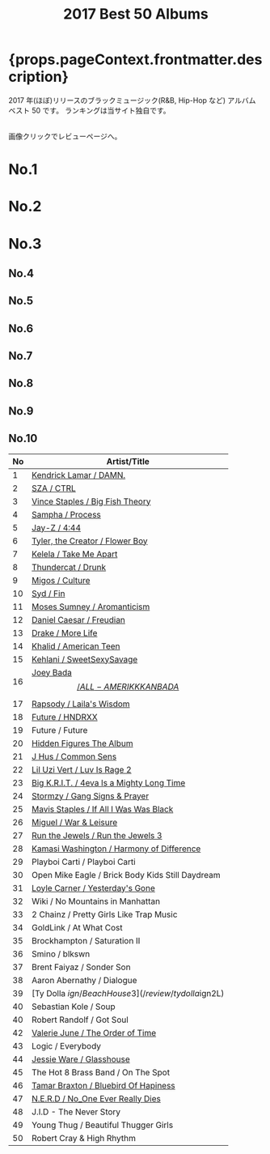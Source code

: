 ﻿---
title: 2017 Best 50 Albums
tabs: ["2021", "2020", "2019", "2018", "2017", "2016"]
description: 2017 Black Music Best 50 Albums by planet.ky
keywords: "2017, album best 50, CD best 50, black music, Hip-Hop, Rap, Soul, R&B"
---


<h1> {props.pageContext.frontmatter.description} </h1>

<PageDescription>

2017 年(ほぼ)リリースのブラックミュージック(R&B, Hip-Hop など) アルバム ベスト 50 です。
ランキングは当サイト独自です。

<br />
画像クリックでレビューページへ。

</PageDescription>

<Row>
  <Column colMd={2} colLg={3} noGutterMdLeft>
    <h1>No.1</h1>
    <Review1 />
  </Column>
  <Column colMd={2} colLg={3} noGutterMdLeft>
    <h1>No.2</h1>
    <Review2 />
  </Column>
  <Column colMd={2} colLg={3} noGutterMdLeft>
    <h1>No.3</h1>
    <Review3 />
  </Column>
</Row>

<Row>
  <Column colMd={2} colLg={3} noGutterMdLeft>
    <h2>No.4</h2>
    <Review4 />
  </Column>
  <Column colMd={2} colLg={3} noGutterMdLeft>
    <h2>No.5</h2>
    <Review5 />
  </Column>
  <Column colMd={2} colLg={3} noGutterMdLeft>
    <h2>No.6</h2>
    <Review6 />
  </Column>
</Row>

<Row>
  <Column colMd={2} colLg={2} noGutterMdLeft>
    <h2>No.7</h2>
    <Review7 />
  </Column>
  <Column colMd={2} colLg={2} noGutterMdLeft>
    <h2>No.8</h2>
    <Review8 />
  </Column>
  <Column colMd={2} colLg={2} noGutterMdLeft>
    <h2>No.9</h2>
    <Review9 />
  </Column>
  <Column colMd={2} colLg={2} noGutterMdLeft>
    <h2>No.10</h2>
    <Review10 />
  </Column>
</Row>

| No  | Artist/Title                                                            |
| --- | ----------------------------------------------------------------------- |
| 1   | [Kendrick Lamar / DAMN.](/review/kendricklamar5L)                       |
| 2   | [SZA / CTRL](/review/sza1L)                                             |
| 3   | [Vince Staples / Big Fish Theory](/review/vincestaples3L)               |
| 4   | [Sampha / Process](/review/sampha1L)                                    |
| 5   | [Jay-Z / 4:44](/review/jayz12L)                                         |
| 6   | [Tyler, the Creator / Flower Boy](/review/tyler3L)                      |
| 7   | [Kelela / Take Me Apart](/review/kelela2L)                              |
| 8   | [Thundercat / Drunk](/review/thundercat1L)                              |
| 9   | [Migos / Culture](/review/migos1L)                                      |
| 10  | [Syd / Fin](/review/syd1L)                                              |
| 11  | [Moses Sumney / Aromanticism](/review/mosessumney1L)                    |
| 12  | [Daniel Caesar / Freudian](/review/danielcaesar1L)                      |
| 13  | [Drake / More Life](/review/drake7L)                                    |
| 14  | [Khalid / American Teen](/review/khalid1L)                              |
| 15  | [Kehlani / SweetSexySavage](/review/kehlani1L)                          |
| 16  | [Joey Bada$$ / ALL-AMERIKKKAN BADA$$](/review/joeybadass2L)             |
| 17  | [Rapsody / Laila's Wisdom](/review/rapsody1L)                           |
| 18  | [Future / HNDRXX ](/review/future4L)                                    |
| 19  | Future / Future                                                         |
| 20  | [Hidden Figures The Album](/review/hiddenfiguresL)                      |
| 21  | [J Hus / Common Sens](/review/jhus1L)                                   |
| 22  | [Lil Uzi Vert / Luv Is Rage 2](/review/liluzivert1L)                    |
| 23  | [Big K.R.I.T. / 4eva Is a Mighty Long Time](/review/bigkrit3L)          |
| 24  | [Stormzy / Gang Signs & Prayer](/review/stormzy1L)                      |
| 25  | [Mavis Staples / If All I Was Was Black](/review/mavisstaples4L)        |
| 26  | [Miguel / War & Leisure](/review/miguel3L)                              |
| 27  | [Run the Jewels / Run the Jewels 3](/review/runthejewels3L)             |
| 28  | [Kamasi Washington / Harmony of Difference](/review/kamasiwashington2L) |
| 29  | Playboi Carti / Playboi Carti                                           |
| 30  | Open Mike Eagle / Brick Body Kids Still Daydream                        |
| 31  | [Loyle Carner / Yesterday's Gone](/review/loylecarner1L)                |
| 32  | Wiki / No Mountains in Manhattan                                        |
| 33  | 2 Chainz / Pretty Girls Like Trap Music                                 |
| 34  | GoldLink / At What Cost                                                 |
| 35  | Brockhampton / Saturation II                                            |
| 36  | Smino / blkswn                                                          |
| 37  | Brent Faiyaz / Sonder Son                                               |
| 38  | Aaron Abernathy / Dialogue                                              |
| 39  | [Ty Dolla $ign / Beach House 3](/review/tydolla$ign2L)                  |
| 40  | Sebastian Kole / Soup                                                   |
| 40  | Robert Randolf / Got Soul                                               |
| 42  | [Valerie June / The Order of Time](/review/valeriejune1L)               |
| 43  | Logic / Everybody                                                       |
| 44  | [Jessie Ware / Glasshouse](/review/jessieware3L)                        |
| 45  | The Hot 8 Brass Band / On The Spot                                      |
| 46  | [Tamar Braxton / Bluebird Of Hapiness](/review/tamarbraxton3L)          |
| 47  | [N.E.R.D / No_One Ever Really Dies](/review/nerd3L)                     |
| 48  | J.I.D - The Never Story                                                 |
| 49  | Young Thug / Beautiful Thugger Girls                                    |
| 50  | Robert Cray & High Rhythm                                               |
